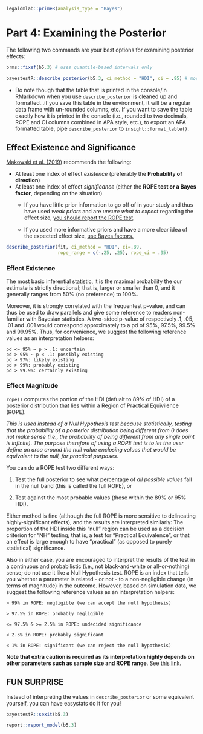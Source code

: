 ```r
legaldmlab::primeR(analysis_type = "Bayes")
```

# Part 4: Examining the Posterior

The following two commands are your best options for examining posterior effects:

```r
brms::fixef(b5.3) # uses quantile-based intervals only

bayestestR::describe_posterior(b5.3, ci_method = "HDI", ci = .95) # most detailed info, and can change to HDI
```

-   Do note though that the table that is printed in the console/in RMarkdown when you use `describe_posterior` is cleaned up and formatted...if you save this table in the environment, it will be a regular data frame with un-rounded columns, etc. If you want to save the table exactly how it is printed in the console (i.e., rounded to two decimals, ROPE and CI columns combined in APA style, etc.), to export an APA formatted table, pipe `describe_posterior` to `insight::format_table()`.

## Effect Existence and Significance

[Makowski et al. (2019)](https://www.frontiersin.org/articles/10.3389/fpsyg.2019.02767/full) recommends the following:

-   At least one index of effect *existence* (preferably the **Probability of direction**)
-   At least one index of effect *significance* (either the **ROPE test or a Bayes factor**, depending on the situation)
    -   If you have little prior information to go off of in your study and thus have used *weak priors* and are *unsure what to expect* regarding the effect size, [you should report the ROPE test]{.underline}*.*

    -   If you used more informative priors and have a more clear idea of the expected effect size, [use Bayes factors.]{.underline}

```r
describe_posterior(fit, ci_method = "HDI", ci=.89, 
                   rope_range = c(-.25, .25), rope_ci = .95)
```

### Effect Existence

The most basic inferential statistic, it is the maximal probability the our estimate is strictly directional; that is, larger or smaller than 0, and it generally ranges from 50% (no preference) to 100%.

Moreover, it is strongly correlated with the frequentest p-value, and can thus be used to draw parallels and give some reference to readers non-familiar with Bayesian statistics. A two-sided p-value of respectively .1, .05, .01 and .001 would correspond approximately to a pd of 95%, 97.5%, 99.5% and 99.95%. Thus, for convenience, we suggest the following reference values as an interpretation helpers:

```         
pd <= 95% ~ p > .1: uncertain
pd > 95% ~ p < .1: possibly existing
pd > 97%: likely existing
pd > 99%: probably existing
pd > 99.9%: certainly existing
```

### Effect Magnitude

`rope()` computes the portion of the HDI (defualt to 89% of HDI) of a posterior distribution that lies within a Region of Practical Equivilence (ROPE).

*This is used instead of a Null Hypothesis test because statistically, testing that the probability of a posterior distribution being different from 0 does not make sense (i.e., the probability of being different from any single point is infinite). The purpose therefore of using a ROPE test is to let the user define an area around the null value enclosing values that would be equivalent to the null, for practical purposes.*

You can do a ROPE test two different ways:

1.  Test the full posterior to see what percentage of *all possible values* fall in the null band (this is called the full ROPE), or

2.  Test against the most probable values (those within the 89% or 95% HDI).

Either method is fine (although the full ROPE is more sensitive to delineating highly-significant effects), and the results are interpreted similarly: The proportion of the HDI inside this "null" region can be used as a decision criterion for "NH" testing; that is, a test for "Practical Equivalence", or that an effect is large enough to have "practical" (as opposed to purely statistical) significance.

Also in either case, you are encouraged to interpret the results of the test in a continuous and probabilistic (i.e., not black-and-white or all-or-nothing) sense; do not use it like a Null Hypothesis test. ROPE is an index that tells you whether a parameter is related - or not - to a non-negligible change (in terms of magnitude) in the outcome. However, based on simulation data, we suggest the following reference values as an interpretation helpers:

```         
> 99% in ROPE: negligible (we can accept the null hypothesis)

> 97.5% in ROPE: probably negligible

<= 97.5% & >= 2.5% in ROPE: undecided significance

< 2.5% in ROPE: probably significant

< 1% in ROPE: significant (we can reject the null hypothesis)
```

**Note that extra caution is required as its interpretation highly depends on other parameters such as sample size and ROPE range**. See [this link](https://easystats.github.io/bayestestR/articles/region_of_practical_equivalence.html#sensitivity-to-parameters-scale).

## FUN SURPRISE

Instead of interpreting the values in `describe_posterior` or some equivalent yourself, you can have easystats do it for you!

```r
bayestestR::sexit(b5.3)

report::report_model(b5.3)
```
